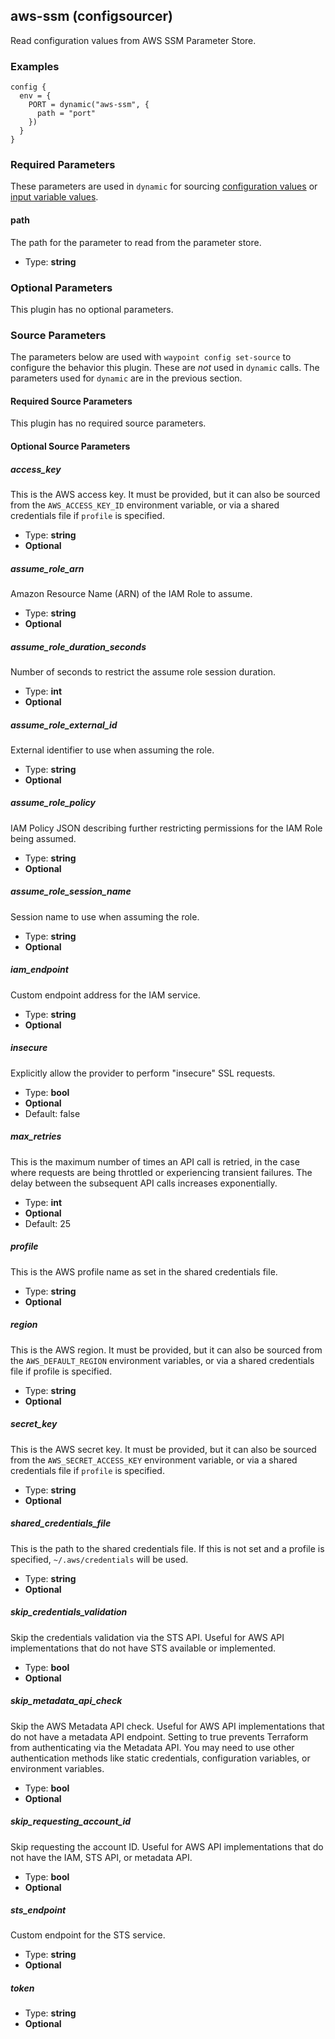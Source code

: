 ## aws-ssm (configsourcer)

Read configuration values from AWS SSM Parameter Store.

### Examples

```hcl
config {
  env = {
    PORT = dynamic("aws-ssm", {
	  path = "port"
	})
  }
}
```

### Required Parameters

These parameters are used in `dynamic` for sourcing [configuration values](/docs/app-config/dynamic) or [input variable values](/docs/waypoint-hcl/variables/dynamic).

#### path

The path for the parameter to read from the parameter store.

- Type: **string**

### Optional Parameters

This plugin has no optional parameters.

### Source Parameters

The parameters below are used with `waypoint config set-source` to configure
the behavior this plugin. These are _not_ used in `dynamic` calls. The
parameters used for `dynamic` are in the previous section.

#### Required Source Parameters

This plugin has no required source parameters.

#### Optional Source Parameters

##### access_key

This is the AWS access key. It must be provided, but it can also be sourced from the `AWS_ACCESS_KEY_ID` environment variable, or via a shared credentials file if `profile` is specified.

- Type: **string**
- **Optional**

##### assume_role_arn

Amazon Resource Name (ARN) of the IAM Role to assume.

- Type: **string**
- **Optional**

##### assume_role_duration_seconds

Number of seconds to restrict the assume role session duration.

- Type: **int**
- **Optional**

##### assume_role_external_id

External identifier to use when assuming the role.

- Type: **string**
- **Optional**

##### assume_role_policy

IAM Policy JSON describing further restricting permissions for the IAM Role being assumed.

- Type: **string**
- **Optional**

##### assume_role_session_name

Session name to use when assuming the role.

- Type: **string**
- **Optional**

##### iam_endpoint

Custom endpoint address for the IAM service.

- Type: **string**
- **Optional**

##### insecure

Explicitly allow the provider to perform "insecure" SSL requests.

- Type: **bool**
- **Optional**
- Default: false

##### max_retries

This is the maximum number of times an API call is retried, in the case where requests are being throttled or experiencing transient failures. The delay between the subsequent API calls increases exponentially.

- Type: **int**
- **Optional**
- Default: 25

##### profile

This is the AWS profile name as set in the shared credentials file.

- Type: **string**
- **Optional**

##### region

This is the AWS region. It must be provided, but it can also be sourced from the `AWS_DEFAULT_REGION` environment variables, or via a shared credentials file if profile is specified.

- Type: **string**
- **Optional**

##### secret_key

This is the AWS secret key. It must be provided, but it can also be sourced from the `AWS_SECRET_ACCESS_KEY` environment variable, or via a shared credentials file if `profile` is specified.

- Type: **string**
- **Optional**

##### shared_credentials_file

This is the path to the shared credentials file. If this is not set and a profile is specified, `~/.aws/credentials` will be used.

- Type: **string**
- **Optional**

##### skip_credentials_validation

Skip the credentials validation via the STS API. Useful for AWS API implementations that do not have STS available or implemented.

- Type: **bool**
- **Optional**

##### skip_metadata_api_check

Skip the AWS Metadata API check. Useful for AWS API implementations that do not have a metadata API endpoint. Setting to true prevents Terraform from authenticating via the Metadata API. You may need to use other authentication methods like static credentials, configuration variables, or environment variables.

- Type: **bool**
- **Optional**

##### skip_requesting_account_id

Skip requesting the account ID. Useful for AWS API implementations that do not have the IAM, STS API, or metadata API.

- Type: **bool**
- **Optional**

##### sts_endpoint

Custom endpoint for the STS service.

- Type: **string**
- **Optional**

##### token

- Type: **string**
- **Optional**
